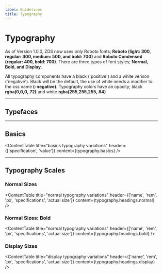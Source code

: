 ```yaml
---
label: Guidelines
title: Typography
---
```



# Typography

As of Version 1.0.0, ZDS now uses only Roboto fonts; **Roboto (light: 300, regular: 400, medium: 500, and bold: 700)** and **Roboto Condensed (regular: 400, bold: 700)**. There are three typos of font styles; **Normal, Bold, and Display**.

All typography components have a black ('positive') and a white verison ('negative'). Black will be the default, the use of white needs a modifier to the css name **(-negative)**. Typography colors have an opacity; black **rgba(0,0,0,.72)** and white **rgba(255,255,255,.84)**

---

## Typefaces

<Typefaces />

---

## Basics

<ContentTable
  title="basics typography variations"
  header={['specification', 'value']}
  content={typography.basics}
/>

---

## Typography Scales

### Normal Sizes

<ContentTable
  title="normal typography variations"
  header={['name', 'rem', 'px', 'specifications', 'actual size']}
  content={typography.headings.normal}
/>

### Normal Sizes: Bold

<ContentTable
  title="normal typography variations"
  header={['name', 'rem', 'px', 'specifications', 'actual size']}
  content={typography.headings.bold}
/>

### Display Sizes

<ContentTable
  title="display typography variations"
  header={['name', 'rem', 'px', 'specifications', 'actual size']}
  content={typography.headings.display}
/>
